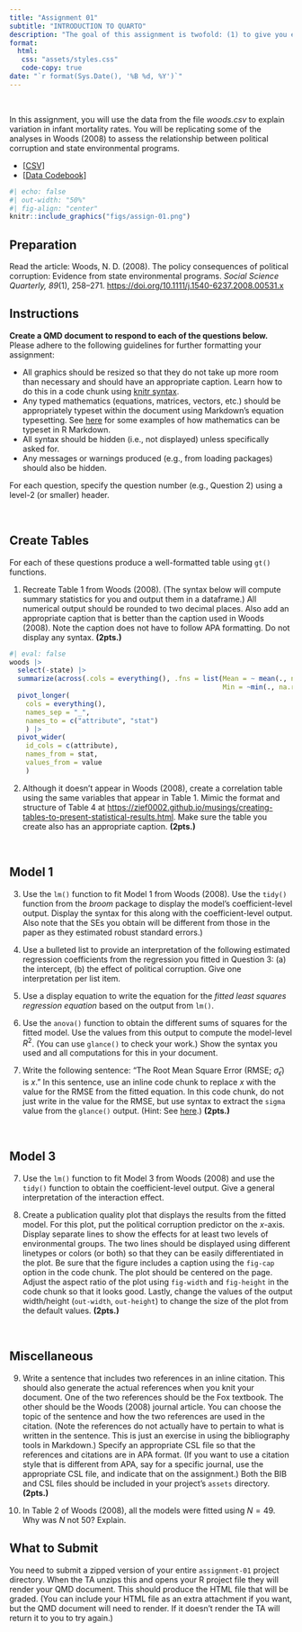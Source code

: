 ```yaml
---
title: "Assignment 01"
subtitle: "INTRODUCTION TO QUARTO"
description: "The goal of this assignment is twofold: (1) to give you experience using Quarto to integrate analysis and documentation, and (2) to review regression content from EPSY 8251. This assignment is worth 15 points. <br /><br /> *Copyright EPSY 8252, 2024*"
format:
  html:
   css: "assets/styles.css"
   code-copy: true
date: "`r format(Sys.Date(), '%B %d, %Y')`"
---
```


<br />

In this assignment, you will use the data from the file *woods.csv* to explain variation in infant mortality rates. You will be replicating some of the analyses in Woods (2008) to assess the relationship between political corruption and state environmental programs.

- [[CSV]](https://raw.githubusercontent.com/zief0002/benevolent-anteater/main/data/woods.csv)
- [[Data Codebook]](http://zief0002.github.io/benevolent-anteater/codebooks/woods.html)


```r
#| echo: false
#| out-width: "50%"
#| fig-align: "center"
knitr::include_graphics("figs/assign-01.png")
```

## Preparation

Read the article: Woods, N. D. (2008). The policy consequences of political corruption: Evidence from state environmental programs. *Social Science Quarterly, 89*(1), 258--271. <https://doi.org/10.1111/j.1540-6237.2008.00531.x>



## Instructions

**Create a QMD document to respond to each of the questions below.** Please adhere to the following guidelines for further formatting your assignment:

- All graphics should be resized so that they do not take up more room than necessary and should have an appropriate caption. Learn how to do this in a code chunk using [knitr syntax](http://yihui.name/knitr/).
- Any typed mathematics (equations, matrices, vectors, etc.) should be appropriately typeset within the document using Markdown's equation typesetting. See [here](https://rpruim.github.io/s341/S19/from-class/MathinRmd.html) for some examples of how mathematics can be typeset in R Markdown.
- All syntax should be hidden (i.e., not displayed) unless specifically asked for.
- Any messages or warnings produced (e.g., from loading packages) should also be hidden.

For each question, specify the question number (e.g., Question 2) using a level-2 (or smaller) header. 


<br />


## Create Tables

For each of these questions produce a well-formatted table using `gt()` functions.

1. Recreate Table 1 from Woods (2008). (The syntax below will compute summary statistics for you and output them in a dataframe.) All numerical output should be rounded to two decimal places. Also add an appropriate caption that is better than the caption used in Woods (2008). Note the caption does not have to follow APA formatting. Do not display any syntax. **(2pts.)**

```r
#| eval: false
woods |>
  select(-state) |>
  summarize(across(.cols = everything(), .fns = list(Mean = ~ mean(., na.rm = TRUE), SD = ~sd(., na.rm = TRUE), 
                                                     Min = ~min(., na.rm = TRUE), Max = ~max(., na.rm = TRUE)))) |>
  pivot_longer(
    cols = everything(), 
    names_sep = "_", 
    names_to = c("attribute", "stat")
    ) |>
  pivot_wider(
    id_cols = c(attribute), 
    names_from = stat, 
    values_from = value
    )
```

2. Although it doesn't appear in Woods (2008), create a correlation table using the same variables that appear in Table 1. Mimic the format and structure of Table 4 at <https://zief0002.github.io/musings/creating-tables-to-present-statistical-results.html>. Make sure the table you create also has an appropriate caption. **(2pts.)**


<br />


## Model 1


3. Use the `lm()` function to fit Model 1 from Woods (2008). Use the `tidy()` function from the *broom* package to display the model's coefficient-level output. Display the syntax for this along with the coefficient-level output. Also note that the SEs you obtain will be different from those in the paper as they estimated robust standard errors.) 

4. Use a bulleted list to provide an interpretation of the following estimated regression coefficients from the regression you fitted in Question 3: (a) the intercept, (b) the effect of political corruption. Give one interpretation per list item.

5. Use a display equation to write the equation for the *fitted least squares regression equation* based on the output from `lm()`.

6. Use the `anova()` function to obtain the different sums of squares for the fitted model. Use the values from this output to compute the model-level $R^2$. (You can use `glance()` to check your work.) Show the syntax you used and all computations for this in your document.

7. Write the following sentence: "The Root Mean Square Error (RMSE; $\hat\sigma_{\epsilon}$) is $x$." In this sentence, use an inline code chunk to replace $x$ with the value for the RMSE from the fitted equation. In this code chunk, do not just write in the value for the RMSE, but use syntax to extract the `sigma` value from the `glance()` output. (Hint: See [here](https://michaelgastner.com/R_for_QR/extracting-values-from-data-frames.html).) **(2pts.)**


<br />


## Model 3

7. Use the `lm()` function to fit Model 3 from Woods (2008) and use the `tidy()` function to obtain the coefficient-level output. Give a general interpretation of the interaction effect.

8. Create a publication quality plot that displays the results from the fitted model. For this plot, put the political corruption predictor on the *x*-axis. Display separate lines to show the effects for at least two levels of environmental groups. The two lines should be displayed using different linetypes or colors (or both) so that they can be easily differentiated in the plot. Be sure that the figure includes a caption using the `fig-cap` option in the code chunk. The plot should be centered on the page. Adjust the aspect ratio of the plot using `fig-width` and `fig-height` in the code chunk so that it looks good. Lastly, change the values of the output width/height (`out-width`, `out-height`) to change the size of the plot from the default values. **(2pts.)**

<br />


## Miscellaneous

9. Write a sentence that includes two references in an inline citation. This should also generate the actual references when you knit your document. One of the two references should be the Fox textbook. The other should be the Woods (2008) journal article. You can choose the topic of the sentence and how the two references are used in the citation. (Note the references do not actually have to pertain to what is written in the sentence. This is just an exercise in using the bibliography tools in Markdown.) Specify an appropriate CSL file so that the references and citations are in APA format. (If you want to use a citation style that is different from APA, say for a specific journal, use the appropriate CSL file, and indicate that on the assignment.) Both the BIB and CSL files should be included in your project's `assets` directory. **(2pts.)**

10. In Table 2 of Woods (2008), all the models were fitted using $N=49$. Why was $N$ not 50? Explain.



## What to Submit

You need to submit a zipped version of your entire `assignment-01` project directory. When the TA unzips this and opens your R project file they will render your QMD document. This should produce the HTML file that will be graded. (You can include your HTML file as an extra attachment if you want, but the QMD document will need to render. If it doesn't render the TA will return it to you to try again.)


